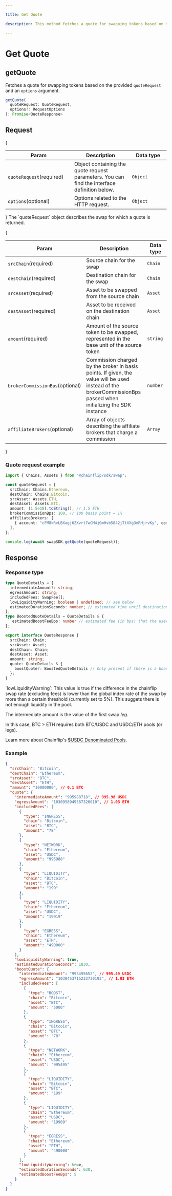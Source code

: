 ```yaml
---

title: Get Quote

description: This method fetches a quote for swapping tokens based on the provided quoteRequest.

---
```



# Get Quote

## getQuote

Fetches a quote for swapping tokens based on the provided `quoteRequest` and an `options` argument.

```typescript copy
getQuote(
  quoteRequest: QuoteRequest,
  options?: RequestOptions
): Promise<QuoteResponse>
```

## Request
{
  <table>
   <thead>
      <tr>
         <th width="241">Param</th>
         <th width="372">Description</th>
         <th width="244.33333333333331">Data type</th>
      </tr>
   </thead>
   <tbody>
      <tr>
         <td><code>quoteRequest</code><span class="param-required-label">(required)</span></td>
         <td>Object containing the quote request parameters. You can find the interface definition below.</td>
         <td><code>Object</code></td>
      </tr>
      <tr>
         <td><code>options</code><span class="param-optional-label">(optional)</span></td>
         <td>Options related to the HTTP request.</td>
         <td><code>Object</code></td>
      </tr>
   </tbody>
</table>
}
The `quoteRequest` object describes the swap for which a quote is returned.

{
  <table>
   <thead>
      <tr>
         <th width="241">Param</th>
         <th width="372">Description</th>
         <th width="244.33333333333331">Data type</th>
      </tr>
   </thead>
   <tbody>
      <tr>
         <td><code>srcChain</code><span class="param-required-label">(required)</span></td>
         <td>Source chain for the swap</td>
         <td><code>Chain</code></td>
      </tr>
      <tr>
         <td><code>destChain</code><span class="param-required-label">(required)</span></td>
         <td>Destination chain for the swap</td>
         <td><code>Chain</code></td>
      </tr>
      <tr>
         <td><code>srcAsset</code><span class="param-required-label">(required)</span></td>
         <td>Asset to be swapped from the source chain</td>
         <td><code>Asset</code></td>
      </tr>
      <tr>
         <td><code>destAsset</code><span class="param-required-label">(required)</span></td>
         <td>Asset to be received on the destination chain</td>
         <td><code>Asset</code></td>
      </tr>
      <tr>
         <td><code>amount</code><span class="param-required-label">(required)</span></td>
         <td>Amount of the source token to be swapped, represented in the base unit of the source token</td>
         <td><code>string</code></td>
      </tr>
      <tr>
          <td><code>brokerCommissionBps</code><span class="param-optional-label">(optional)</span></td>
          <td>Commission charged by the broker in basis points. If given, the value will be used instead of
              the brokerCommissionBps passed when initializing the SDK instance</td>
          <td><code>number</code></td>
      </tr>
      <tr>
          <td><code>affiliateBrokers</code><span class="param-optional-label">(optional)</span></td>
          <td>Array of objects describing the affiliate brokers that charge a commission</td>
          <td><code>Array</code></td>
      </tr>
   </tbody>
</table>
}

### Quote request example

```typescript copy
import { Chains, Assets } from "@chainflip/sdk/swap";

const quoteRequest = {
  srcChain: Chains.Ethereum,
  destChain: Chains.Bitcoin,
  srcAsset: Assets.ETH,
  destAsset: Assets.BTC,
  amount: (1.5e18).toString(), // 1.5 ETH
  brokerCommissionBps: 100, // 100 basis point = 1%
  affiliateBrokers: [
    { account: "cFM8kRvLBXagj6ZXvrt7wCM4jGmHvb5842jTtXXg3mRHjrvKy", commissionBps: 50 }
  ],
};

console.log(await swapSDK.getQuote(quoteRequest));
```

## Response

### Response type
```typescript copy
type QuoteDetails = {
  intermediateAmount?: string;
  egressAmount: string;
  includedFees: SwapFee[];
  lowLiquidityWarning: boolean | undefined; // see below
  estimatedDurationSeconds: number; // estimated time until destination asset is received by the user
};
type BoostedQuoteDetails = QuoteDetails & {
   estimatedBoostFeeBps: number // estimated fee (in bps) that the user has to pay (from the deposit amount) to get this swap boosted
};

export interface QuoteResponse {
  srcChain: Chain;
  srcAsset: Asset;
  destChain: Chain;
  destAsset: Asset;
  amount: string;
  quote: QuoteDetails & {
    boostQuote?: BoostedQuoteDetails // Only present if there is a boost opportunity for the requested swap amount
  };
}
```
<Callout type="info">
`lowLiquidityWarning`: This value is true if the difference in the chainflip swap rate (excluding fees) is lower than the global index rate of the swap by more than a certain threshold (currently set to 5%). This suggets there is not enough liquidity in the pool.
</Callout>

<Callout type="info">

The intermediate amount is the value of the first swap _leg_.

In this case, BTC > ETH requires both BTC/USDC and USDC/ETH pools (or legs).

Learn more about Chainflip's [$USDC Denominated Pools](../../../concepts/swaps-amm/usdusdc-denominated-pools).

</Callout>

### Example
```json copy
{
  "srcChain": "Bitcoin",
  "destChain": "Ethereum",
  "srcAsset": "BTC",
  "destAsset": "ETH",
  "amount": "10000000", // 0.1 BTC
  "quote": {
    "intermediateAmount": "995988718", // 995.98 USDC
    "egressAmount": "1030958949587320610", // 1.03 ETH
    "includedFees": [
      {
        "type": "INGRESS",
        "chain": "Bitcoin",
        "asset": "BTC",
        "amount": "78"
      },
      {
        "type": "NETWORK",
        "chain": "Ethereum",
        "asset": "USDC",
        "amount": "995988"
      },
      {
        "type": "LIQUIDITY",
        "chain": "Bitcoin",
        "asset": "BTC",
        "amount": "199"
      },
      {
        "type": "LIQUIDITY",
        "chain": "Ethereum",
        "asset": "USDC",
        "amount": "19919"
      },
      {
        "type": "EGRESS",
        "chain": "Ethereum",
        "asset": "ETH",
        "amount": "490000"
      }
    ],
    "lowLiquidityWarning": true,
    "estimatedDurationSeconds": 1830,
    "boostQuote": {
      "intermediateAmount": "995495652", // 995.49 USDC
      "egressAmount": "1030453715233730193", // 1.03 ETH
      "includedFees": [
        {
          "type": "BOOST",
          "chain": "Bitcoin",
          "asset": "BTC",
          "amount": "5000"
        },
        {
          "type": "INGRESS",
          "chain": "Bitcoin",
          "asset": "BTC",
          "amount": "78"
        },
        {
          "type": "NETWORK",
          "chain": "Ethereum",
          "asset": "USDC",
          "amount": "995495"
        },
        {
          "type": "LIQUIDITY",
          "chain": "Bitcoin",
          "asset": "BTC",
          "amount": "199"
        },
        {
          "type": "LIQUIDITY",
          "chain": "Ethereum",
          "asset": "USDC",
          "amount": "19909"
        },
        {
          "type": "EGRESS",
          "chain": "Ethereum",
          "asset": "ETH",
          "amount": "490000"
        }
      ],
      "lowLiquidityWarning": true,
      "estimatedDurationSeconds": 630,
      "estimatedBoostFeeBps": 5
    }
  }
}
```
